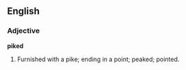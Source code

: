 ==English==

===Adjective===

'''piked'''

#Furnished with a pike; ending in a point; peaked; pointed.
